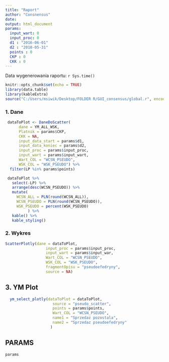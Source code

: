 ```yaml
---
title: "Raport"
author: "Consnensus"
date:
output: html_document
params:
  input_wart: 0
  input_proc: 0
  d1 : "2016-06-01"
  d2 : "2018-05-31"
  points : 0
  CKP : 0
  CKK : 0
---
```


Data wygenerowania raportu: `r Sys.time()`

```r
knitr::opts_chunk$set(echo = TRUE)
library(data.table)
library(kableExtra)
source("C:/Users/msiwik/Desktop/FOLDER R/GUI_consensus/global.r", encoding = "UTF-8")
```


### 1. Dane
```r

 dataToPlot <- DaneDoScatter(
      dane = YM_ALL_WSK,
      Platnik = params$CKP,
      CKK = NA,
      input_data_start = params$d1,
      input_data_koniec = params$d2,
      input_proc = params$input_proc,
      input_wart = params$input_wart,
      Wart_COL = "WCSN_PSEUDO",
      WSK_COL = "WSK_PSEUDO") %>%
  filter(LP %in% params$points)

 dataToPlot %>%
   select(-LP) %>%
   arrange(desc(WCSN_PSEUDO)) %>%
   mutate(
     WCSN_ALL = PLN(round(WCSN_ALL)),
     WCSN_PSEUDO = PLN(round(WCSN_PSEUDO)),
     WSK_PSEUDO = percent(WSK_PSEUDO)
          ) %>%
   kable() %>%
   kable_styling()

```



### 2. Wykres
```r

ScatterPlotly(dane = dataToPlot,
                  input_proc = params$input_proc,
                  input_wart = params$input_war,
                  Wart_COL = "WCSN_PSEUDO",
                  WSK_COL = "WSK_PSEUDO",
                  fragmentOpisu = "pseudoefedryny",
                  source = NA)

```


## 3. YM Plot
```r


  ym_select_plotly(dataToPlot = dataToPlot,
                     source = "pseudo_scatter",
                     points = params$points,
                     Wart_COL = "WCSN_PSEUDO",
                     name1 = "Sprzedaz pozostala",
                     name2 = "Sprzedaz pseudoefedryny"
                    )


```


## PARAMS
```r
params

```

